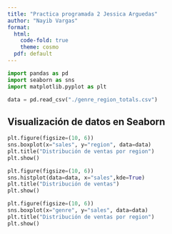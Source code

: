 ```yaml
---
title: "Practica programada 2 Jessica Arguedas"
author: "Nayib Vargas"
format: 
  html:
    code-fold: true
    theme: cosmo
  pdf: default
---
```

```python
import pandas as pd
import seaborn as sns
import matplotlib.pyplot as plt

data = pd.read_csv("./genre_region_totals.csv")

```


## Visualización de datos en Seaborn


```python
plt.figure(figsize=(10, 6))
sns.boxplot(x="sales", y="region", data=data)
plt.title("Distribución de ventas por region")
plt.show()
```


```python
plt.figure(figsize=(10, 6))
sns.histplot(data=data, x="sales",kde=True)
plt.title("Distribución de ventas")
plt.show()
```

```python
plt.figure(figsize=(10, 6))
sns.boxplot(x="genre", y="sales", data=data)
plt.title("Distribución de ventas por region")
plt.show()
```
